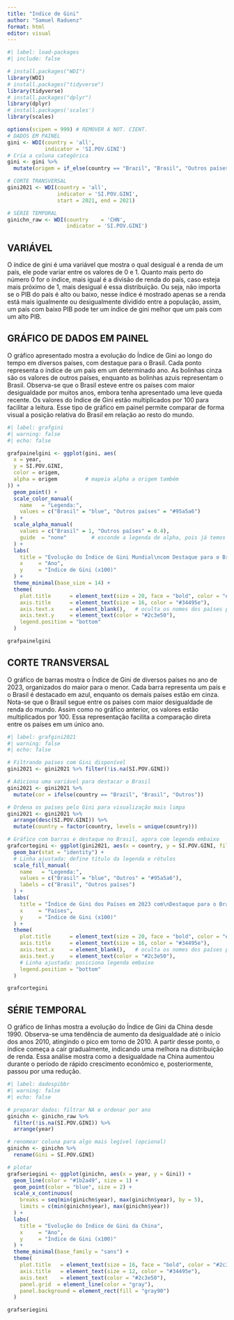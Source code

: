---
title: "Indice de Gini"
author: "Samuel Raduenz"
format: html
editor: visual
---

```{r}
#| label: load-packages
#| include: false

# install.packages("WDI")
library(WDI)
# install.packages("tidyverse")
library(tidyverse)
# install.packages("dplyr")
library(dplyr)
# install.packages('scales')
library(scales)

options(scipen = 999) # REMOVER A NOT. CIENT.
# DADOS EM PAINEL
gini <- WDI(country = 'all',
            indicator = 'SI.POV.GINI')
# Cria a coluna categórica
gini <- gini %>%
  mutate(origem = if_else(country == "Brazil", "Brasil", "Outros países"))

# CORTE TRANSVERSAL
gini2021 <- WDI(country = 'all',
                indicator = 'SI.POV.GINI',
                start = 2021, end = 2021)

# SÉRIE TEMPORAL
ginichn_raw <- WDI(country    = 'CHN',
                   indicator = 'SI.POV.GINI')

```

## VARIÁVEL

O índice de gini é uma variável que mostra o qual desigual é a renda de um país, ele pode variar entre os valores de 0 e 1. Quanto mais perto do número 0 for o índice, mais igual é a divisão de renda do país, caso esteja mais próximo de 1, mais desigual é essa distribuição. Ou seja, não importa se o PIB do país é alto ou baixo, nesse índice é mostrado apenas se a renda está mais igualmente ou desigualmente dividido entre a população, assim, um país com baixo PIB pode ter um índice de gini melhor que um país com um alto PIB.

## GRÁFICO DE DADOS EM PAINEL

O gráfico apresentado mostra a evolução do Índice de Gini ao longo do tempo em diversos países, com destaque para o Brasil. Cada ponto representa o índice de um país em um determinado ano. As bolinhas cinza são os valores de outros países, enquanto as bolinhas azuis representam o Brasil. Observa-se que o Brasil esteve entre os países com maior desigualdade por muitos anos, embora tenha apresentado uma leve queda recente. Os valores do Índice de Gini estão multiplicados por 100 para facilitar a leitura. Esse tipo de gráfico em painel permite comparar de forma visual a posição relativa do Brasil em relação ao resto do mundo.

```{r}
#| label: grafgini
#| warning: false
#| echo: false

grafpainelgini <- ggplot(gini, aes(
  x = year,
  y = SI.POV.GINI,
  color = origem,
  alpha = origem         # mapeia alpha a origem também
)) +
  geom_point() +
  scale_color_manual(
    name   = "Legenda:",
    values = c("Brasil" = "blue", "Outros países" = "#95a5a6")
  ) +
  scale_alpha_manual(
    values = c("Brasil" = 1, "Outros países" = 0.4),
    guide  = "none"        # esconde a legenda de alpha, pois já temos a de cor
  ) +
  labs(
    title = "Evolução do Índice de Gini Mundial\ncom Destaque para o Brasil",
    x     = "Ano",
    y     = "Índice de Gini (x100)"
  ) +
  theme_minimal(base_size = 14) + 
  theme(
    plot.title      = element_text(size = 20, face = "bold", color = "#2c3e50", hjust = 0.5),
    axis.title      = element_text(size = 16, color = "#34495e"),
    axis.text.x     = element_blank(),   # oculta os nomes dos países para não poluir
    axis.text.y     = element_text(color = "#2c3e50"),
    legend.position = "bottom"
  )

grafpainelgini


```

## CORTE TRANSVERSAL

O gráfico de barras mostra o Índice de Gini de diversos países no ano de 2023, organizados do maior para o menor. Cada barra representa um país e o Brasil é destacado em azul, enquanto os demais países estão em cinza. Nota-se que o Brasil segue entre os países com maior desigualdade de renda do mundo. Assim como no gráfico anterior, os valores estão multiplicados por 100. Essa representação facilita a comparação direta entre os países em um único ano.

```{r}
#| label: grafgini2021  
#| warning: false 
#| echo: false  

# Filtrando países com Gini disponível
gini2021 <- gini2021 %>% filter(!is.na(SI.POV.GINI))

# Adiciona uma variável para destacar o Brasil
gini2021 <- gini2021 %>%
  mutate(cor = ifelse(country == "Brazil", "Brasil", "Outros"))

# Ordena os países pelo Gini para visualização mais limpa
gini2021 <- gini2021 %>%
  arrange(desc(SI.POV.GINI)) %>%
  mutate(country = factor(country, levels = unique(country)))

# Gráfico com barras e destaque no Brasil, agora com legenda embaixo
grafcortegini <- ggplot(gini2021, aes(x = country, y = SI.POV.GINI, fill = cor)) +
  geom_bar(stat = "identity") +
  # Linha ajustada: define título da legenda e rótulos
  scale_fill_manual(
    name   = "Legenda:", 
    values = c("Brasil" = "blue", "Outros" = "#95a5a6"),
    labels = c("Brasil", "Outros países")
  ) +
  labs(
    title = "Índice de Gini dos Países em 2023 com\nDestaque para o Brasil",
    x     = "Países",
    y     = "Índice de Gini (x100)"
  ) +
  theme(
    plot.title      = element_text(size = 20, face = "bold", color = "#2c3e50", hjust = 0.5),
    axis.title      = element_text(size = 16, color = "#34495e"),
    axis.text.x     = element_blank(),   # oculta os nomes dos países para não poluir
    axis.text.y     = element_text(color = "#2c3e50"),
    # Linha ajustada: posiciona legenda embaixo
    legend.position = "bottom"
  )

grafcortegini


```

## SÉRIE TEMPORAL

O gráfico de linhas mostra a evolução do Índice de Gini da China desde 1990. Observa-se uma tendência de aumento da desigualdade até o início dos anos 2010, atingindo o pico em torno de 2010. A partir desse ponto, o índice começa a cair gradualmente, indicando uma melhora na distribuição de renda. Essa análise mostra como a desigualdade na China aumentou durante o período de rápido crescimento econômico e, posteriormente, passou por uma redução.

```{r}
#| label: dadospibbr  
#| warning: false  
#| echo: false    

# preparar dados: filtrar NA e ordenar por ano
ginichn <- ginichn_raw %>% 
  filter(!is.na(SI.POV.GINI)) %>% 
  arrange(year)

# renomear coluna para algo mais legível (opcional)
ginichn <- ginichn %>%
  rename(Gini = SI.POV.GINI)

# plotar
grafseriegini <- ggplot(ginichn, aes(x = year, y = Gini)) +
  geom_line(color = "#1b2a49", size = 1) +
  geom_point(color = "blue", size = 2) +
  scale_x_continuous(
    breaks = seq(min(ginichn$year), max(ginichn$year), by = 5),
    limits = c(min(ginichn$year), max(ginichn$year))
  ) +
  labs(
    title = "Evolução do Índice de Gini da China",
    x     = "Ano",
    y     = "Índice de Gini (x100)"
  ) +
  theme_minimal(base_family = "sans") +
  theme(
    plot.title   = element_text(size = 16, face = "bold", color = "#2c3e50", hjust = 0.5),
    axis.title   = element_text(size = 12, color = "#34495e"),
    axis.text    = element_text(color = "#2c3e50"),
    panel.grid  = element_line(color = "gray"),
    panel.background = element_rect(fill = "gray90")
  )

grafseriegini
```
